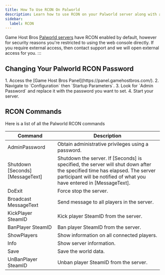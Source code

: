 ```yaml
---
title: How To Use RCON On Palworld
description: Learn how to use RCON on your Palworld server along with all the commands.
sidebar:
  label: RCON
---
```


Game Host Bros [Palworld servers](https://www.gamehostbros.com/palworld-server-hosting/) have RCON enabled by default, however for security reasons you're restricted to using the web console directly. If you require external access, then  contact support and we will open external access for you.
:::

## Changing Your Palworld RCON Password

<Steps>
1. Access the [Game Host Bros Panel](https://panel.gamehostbros.com/).
2. Navigate to `Configuration` then `Startup Parameters`.
3. Look for `Admin Password` and replace it with the password you want to set.
4. Start your server. 
</Steps>

## RCON Commands

Here is a list of all the Palworld RCON commands

| Command                         | Description                                                                 |
|----------------------------------|-----------------------------------------------------------------------------|
| AdminPassword                   | Obtain administrative privileges using a password.                          |
| Shutdown [Seconds] [MessageText]| Shutdown the server. If [Seconds] is specified, the server will shut down after the specified time has elapsed. The server participant will be notified of what you have entered in [MessageText]. |
| DoExit                          | Force stop the server.                                                     |
| Broadcast MessageText         | Send message to all players in the server.                                  |
| KickPlayer SteamID            | Kick player SteamID from the server.                                      |
| BanPlayer SteamID             | Ban player SteamID from the server.                                       |
| ShowPlayers                     | Show information on all connected players.                                  |
| Info                            | Show server information.                                                    |
| Save                            | Save the world data.                                                        |
| UnBanPlayer SteamID           | Unban player SteamID from the server.                                     |